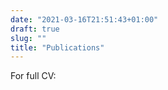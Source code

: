 ```yaml
---
date: "2021-03-16T21:51:43+01:00"
draft: true
slug: ""
title: "Publications"
---
```


For full CV: <a href="/pdf/CV_philip_pärnamets.pdf" aria-label="CV PDF">
  <i class="fa fa-file-pdf-o" aria-hidden="true"></i>
</a>
